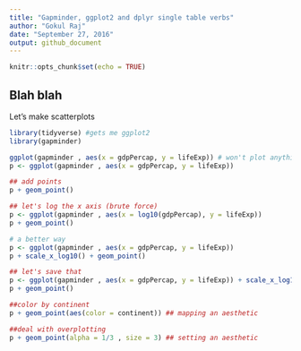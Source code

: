 ```yaml
---
title: "Gapminder, ggplot2 and dplyr single table verbs"
author: "Gokul Raj"
date: "September 27, 2016"
output: github_document
---
```


```r
knitr::opts_chunk$set(echo = TRUE)
```

## Blah blah

Let's make scatterplots

```r
library(tidyverse) #gets me ggplot2
library(gapminder)

ggplot(gapminder , aes(x = gdpPercap, y = lifeExp)) # won't plot anything
p <- ggplot(gapminder , aes(x = gdpPercap, y = lifeExp))

## add points
p + geom_point()

## let's log the x axis (brute force)
p <- ggplot(gapminder , aes(x = log10(gdpPercap), y = lifeExp))
p + geom_point()

# a better way
p <- ggplot(gapminder , aes(x = gdpPercap, y = lifeExp))
p + scale_x_log10() + geom_point()

## let's save that
p <- ggplot(gapminder , aes(x = gdpPercap, y = lifeExp)) + scale_x_log10()
p + geom_point()

##color by continent
p + geom_point(aes(color = continent)) ## mapping an aesthetic

##deal with overplotting
p + geom_point(alpha = 1/3 , size = 3) ## setting an aesthetic

```



